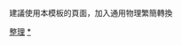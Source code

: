 {{Navbox
|name = 电磁学
|title = [[电磁学]]
|state = {{{state<includeonly>|autocollapsed</includeonly>}}}
|listclass = hlist
|image = [[File:VFPt Solenoid correct2.svg|190px|frameless|Solenoid]]

|group1 = [[靜電學]]
|list1 =
*[[電]]
*[[電荷]]
*[[電場]]
*[[摩擦起電效應]]
*[[静电放电]]
**[[闪电]]
**[[电晕放电]]
**[[尖端放电]]
*[[静电感应]]
**[[静电除尘|静电吸附]]
*[[静电屏蔽]]
*[[库仑定律]]
*[[高斯定律]]
*[[电通量]]
*[[电势能]]
*[[电偶极矩]]
*[[電極化]]
*[[電位移]]

|group2 = [[靜磁學]]
|list2 =
*[[磁]]
*[[安培环路定律|安培定律]]
*[[磁場]]
*[[磁感应强度]]
*[[磁場|磁場強度]]
*[[磁化強度]]
*[[磁通量]]
*[[毕奥-萨伐尔定律]]
*[[磁矩]]
*[[高斯磁定律]]
*[[磁矢势]]

|group4 = [[電學]]
|list4 = 
*[[电路]]
*[[电流]]
*[[電勢]]
*[[電壓]]
*[[电阻]]
*[[絕緣體]]
*[[半导体]]
*[[電導體|導體]]
*[[超導體]]
*[[欧姆定律]]
*[[串聯電路]]
*[[並聯電路]]
*[[直流電]]
*[[交流電]]
*[[带电流]]
*[[電動勢]]
*[[電容]]
*[[电感]]
*[[阻抗]]
*[[电导]]
*[[电磁波导|波导]]
*[[憶阻器]]
*[[基爾霍夫電路定律]]
|group5 = [[电现象]]
|list5 = 
*[[壓電效應]]
*[[压阻效应]]
*[[熱電效應]]
*[[光电效应]]
*[[電致發光]]
*[[中高层大气放电]]
|group6 =[[经典电磁学|电动力学]]
|list6 =
*[[洛伦兹力]]
*[[霍爾效應]]
*[[電磁干擾]]
*[[法拉第电磁感应定律]]
*[[楞次定律]]
*[[位移電流]]
*[[馬克士威方程組]]
*[[电磁场]]
*[[电磁波]]
*[[馬克士威應力張量]]
*[[坡印廷向量]]
*[[黎納-維謝勢]]
*[[傑斐緬柯方程式]]
*[[渦電流]]
*[[倫敦方程]]
*[[推遲勢]]
*[[自由空間]]
*[[经典电磁理论的协变形式|協變表述]]
**[[電磁張量]]
**[[四維電流密度]]
**[[電磁應力-能量張量]]
**[[电磁四维势|四維勢]]
|group7 = [[物理学史#电磁学的发展史|发展史]]
|list7 = 
*[[电荷守恒定律]]
*[[库仑定律]]
*[[伏打电堆]]
*[[伽伐尼电池]]
*[[安培环路定律|安培定律]]
*[[欧姆定律]]
*[[电磁感应]]
*[[馬克士威方程組]]
*[[基爾霍夫電路定律]]
*[[戴维南定理]]
*[[电磁波]]
*[[电子]]
*[[自旋]]
}}<noinclude>
{{collapsible option}}

{{documentation}}
建議使用本模板的頁面，加入{{tl|NoteTA|<nowiki>G1=物理學</nowiki>}}通用物理繁簡轉換

[[Category:物理学分支导航模板|整理]]
[[Category:电磁学|*]]
[[Category:电磁学导航模板| ]]
</noinclude>